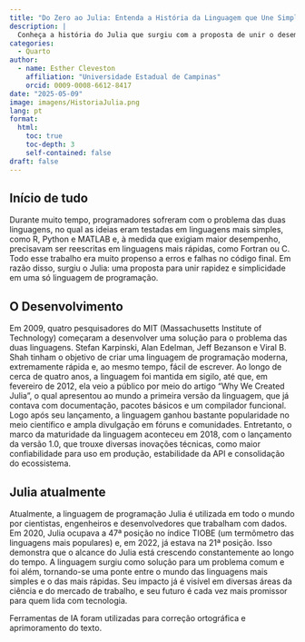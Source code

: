 ```yaml
---
title: "Do Zero ao Julia: Entenda a História da Linguagem que Une Simplicidade e Desempenho"
description: |
  Conheça a história do Julia que surgiu com a proposta de unir o desempenho e a simplicidade em uma só linguagem.
categories:
  - Quarto
author:
  - name: Esther Cleveston
    affiliation: "Universidade Estadual de Campinas"
    orcid: 0009-0008-6612-8417
date: "2025-05-09"
image: imagens/HistoriaJulia.png
lang: pt
format:
  html:
    toc: true
    toc-depth: 3
    self-contained: false
draft: false
---
```


## Início de tudo


::: {.justify}
Durante muito tempo, programadores sofreram com o problema das duas linguagens, no qual as ideias eram testadas em linguagens mais simples, como R, Python e MATLAB e, à medida que exigiam maior desempenho, precisavam ser reescritas em linguagens mais rápidas, como Fortran ou C.
Todo esse trabalho era muito propenso a erros e falhas no código final. Em razão disso, surgiu o Julia: uma proposta para unir rapidez e simplicidade em uma só linguagem de programação.
:::


## O Desenvolvimento
Em 2009, quatro pesquisadores do MIT (Massachusetts Institute of Technology) começaram a desenvolver uma solução para o problema das duas linguagens. Stefan Karpinski, Alan Edelman, Jeff Bezanson e Viral B. Shah tinham o objetivo de criar uma linguagem de programação moderna, extremamente rápida e, ao mesmo tempo, fácil de escrever.
Ao longo de cerca de quatro anos, a linguagem foi mantida em sigilo, até que, em fevereiro de 2012, ela veio a público por meio do artigo “Why We Created Julia”, o qual apresentou ao mundo a primeira versão da linguagem, que já contava com documentação, pacotes básicos e um compilador funcional.
Logo após seu lançamento, a linguagem ganhou bastante popularidade no meio científico e ampla divulgação em fóruns e comunidades. Entretanto, o marco da maturidade da linguagem aconteceu em 2018, com o lançamento da versão 1.0, que trouxe diversas inovações técnicas, como maior confiabilidade para uso em produção, estabilidade da API e consolidação do ecossistema.





## Julia atualmente


::: {.justify}
Atualmente, a linguagem de programação Julia é utilizada em todo o mundo por cientistas, engenheiros e desenvolvedores que trabalham com dados. Em 2020, Julia ocupava a 47ª posição no índice TIOBE (um termômetro das linguagens mais populares) e, em 2022, já estava na 21ª posição. Isso demonstra que o alcance do Julia está crescendo constantemente ao longo do tempo.
A linguagem surgiu como solução para um problema comum e foi além, tornando-se uma ponte entre o mundo das linguagens mais simples e o das mais rápidas. Seu impacto já é visível em diversas áreas da ciência e do mercado de trabalho, e seu futuro é cada vez mais promissor para quem lida com tecnologia.
:::


::: {.callout-note} 
Ferramentas de IA foram utilizadas para correção ortográfica e aprimoramento do texto.
:::
